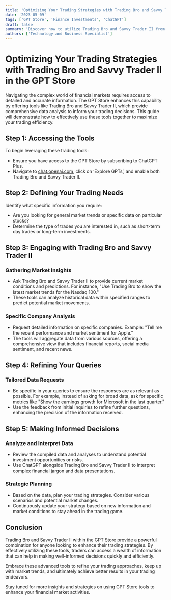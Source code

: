 ```yaml
---
title: 'Optimizing Your Trading Strategies with Trading Bro and Savvy Trader II in the GPT Store'
date: '2023-05-09'
tags: ['GPT Store', 'Finance Investments', 'ChatGPT']
draft: false
summary: 'Discover how to utilize Trading Bro and Savvy Trader II from the GPT Store to streamline your market research and decision-making processes. This guide provides practical tips on how to use these tools effectively to gather and analyze financial data.'
authors: ['Technology and Business Specialist']
---
```


# Optimizing Your Trading Strategies with Trading Bro and Savvy Trader II in the GPT Store

Navigating the complex world of financial markets requires access to detailed and accurate information. The GPT Store enhances this capability by offering tools like Trading Bro and Savvy Trader II, which provide comprehensive data analysis to inform your trading decisions. This guide will demonstrate how to effectively use these tools together to maximize your trading efficiency.

## Step 1: Accessing the Tools

To begin leveraging these trading tools:
- Ensure you have access to the GPT Store by subscribing to ChatGPT Plus.
- Navigate to [chat.openai.com](https://chat.openai.com), click on ‘Explore GPTs’, and enable both Trading Bro and Savvy Trader II.

## Step 2: Defining Your Trading Needs

Identify what specific information you require:
- Are you looking for general market trends or specific data on particular stocks?
- Determine the type of trades you are interested in, such as short-term day trades or long-term investments.

## Step 3: Engaging with Trading Bro and Savvy Trader II

### Gathering Market Insights
- Ask Trading Bro and Savvy Trader II to provide current market conditions and predictions. For instance, "Use Trading Bro to show the latest market trends for the Nasdaq 100."
- These tools can analyze historical data within specified ranges to predict potential market movements.

### Specific Company Analysis
- Request detailed information on specific companies. Example: "Tell me the recent performance and market sentiment for Apple."
- The tools will aggregate data from various sources, offering a comprehensive view that includes financial reports, social media sentiment, and recent news.

## Step 4: Refining Your Queries

### Tailored Data Requests
- Be specific in your queries to ensure the responses are as relevant as possible. For example, instead of asking for broad data, ask for specific metrics like "Show the earnings growth for Microsoft in the last quarter."
- Use the feedback from initial inquiries to refine further questions, enhancing the precision of the information received.

## Step 5: Making Informed Decisions

### Analyze and Interpret Data
- Review the compiled data and analyses to understand potential investment opportunities or risks.
- Use ChatGPT alongside Trading Bro and Savvy Trader II to interpret complex financial jargon and data presentations.

### Strategic Planning
- Based on the data, plan your trading strategies. Consider various scenarios and potential market changes.
- Continuously update your strategy based on new information and market conditions to stay ahead in the trading game.

## Conclusion

Trading Bro and Savvy Trader II within the GPT Store provide a powerful combination for anyone looking to enhance their trading strategies. By effectively utilizing these tools, traders can access a wealth of information that can help in making well-informed decisions quickly and efficiently.

Embrace these advanced tools to refine your trading approaches, keep up with market trends, and ultimately achieve better results in your trading endeavors.

Stay tuned for more insights and strategies on using GPT Store tools to enhance your financial market activities.

